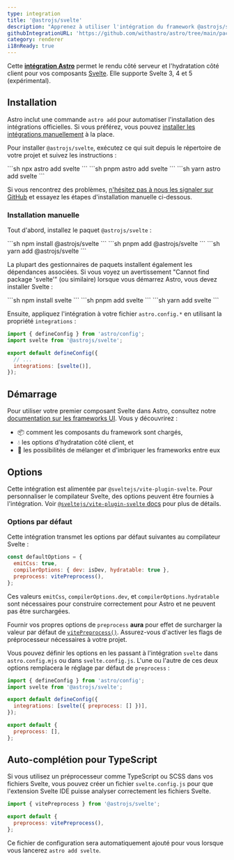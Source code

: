 ```yaml
---
type: integration
title: '@astrojs/svelte'
description: "Apprenez à utiliser l'intégration du framework @astrojs/svelte pour étendre la prise en charge des composants dans votre projet Astro."
githubIntegrationURL: 'https://github.com/withastro/astro/tree/main/packages/integrations/svelte/'
category: renderer
i18nReady: true
---
```


Cette **[intégration Astro][astro-integration]** permet le rendu côté serveur et l'hydratation côté client pour vos composants [Svelte](https://svelte.dev/). Elle supporte Svelte 3, 4 et 5 (expérimental).

## Installation

Astro inclut une commande `astro add` pour automatiser l'installation des intégrations officielles. Si vous préférez, vous pouvez [installer les intégrations manuellement](#installation-manuelle) à la place.

Pour installer `@astrojs/svelte`, exécutez ce qui suit depuis le répertoire de votre projet et suivez les instructions :

<PackageManagerTabs>
  <Fragment slot="npm">
    ```sh
    npx astro add svelte
    ```
  </Fragment>
  <Fragment slot="pnpm">
    ```sh
    pnpm astro add svelte
    ```
  </Fragment>
  <Fragment slot="yarn">
    ```sh
    yarn astro add svelte
    ```
  </Fragment>
</PackageManagerTabs>

Si vous rencontrez des problèmes, [n'hésitez pas à nous les signaler sur GitHub](https://github.com/withastro/astro/issues) et essayez les étapes d'installation manuelle ci-dessous.

### Installation manuelle

Tout d'abord, installez le paquet `@astrojs/svelte` :

<PackageManagerTabs>
  <Fragment slot="npm">
    ```sh
    npm install @astrojs/svelte
    ```
  </Fragment>
  <Fragment slot="pnpm">
    ```sh
    pnpm add @astrojs/svelte
    ```
  </Fragment>
  <Fragment slot="yarn">
    ```sh
    yarn add @astrojs/svelte
    ```
  </Fragment>
</PackageManagerTabs>

La plupart des gestionnaires de paquets installent également les dépendances associées. Si vous voyez un avertissement "Cannot find package 'svelte'" (ou similaire) lorsque vous démarrez Astro, vous devez installer Svelte :

<PackageManagerTabs>
  <Fragment slot="npm">
    ```sh
    npm install svelte
    ```
  </Fragment>
  <Fragment slot="pnpm">
    ```sh
    pnpm add svelte
    ```
  </Fragment>
  <Fragment slot="yarn">
    ```sh
    yarn add svelte
    ```
  </Fragment>
</PackageManagerTabs>

Ensuite, appliquez l'intégration à votre fichier `astro.config.*` en utilisant la propriété `integrations` :

```js title="astro.config.mjs" ins={2} ins="svelte()"
import { defineConfig } from 'astro/config';
import svelte from '@astrojs/svelte';

export default defineConfig({
  // ...
  integrations: [svelte()],
});
```

## Démarrage

Pour utiliser votre premier composant Svelte dans Astro, consultez notre [documentation sur les frameworks UI][astro-ui-frameworks]. Vous y découvrirez :

* 📦 comment les composants du framework sont chargés,
* 💧 les options d'hydratation côté client, et
* 🤝 les possibilités de mélanger et d'imbriquer les frameworks entre eux

## Options

Cette intégration est alimentée par `@sveltejs/vite-plugin-svelte`. Pour personnaliser le compilateur Svelte, des options peuvent être fournies à l'intégration. Voir [`@sveltejs/vite-plugin-svelte` docs](https://github.com/sveltejs/vite-plugin-svelte/blob/HEAD/docs/config.md) pour plus de détails.

### Options par défaut

Cette intégration transmet les options par défaut suivantes au compilateur Svelte :

```js
const defaultOptions = {
  emitCss: true,
  compilerOptions: { dev: isDev, hydratable: true },
  preprocess: vitePreprocess(),
};
```

Ces valeurs `emitCss`, `compilerOptions.dev`, et `compilerOptions.hydratable` sont nécessaires pour construire correctement pour Astro et ne peuvent pas être surchargées.

Fournir vos propres options de `preprocess` **aura** pour effet de surcharger la valeur par défaut de [`vitePreprocess()`](https://github.com/sveltejs/vite-plugin-svelte/blob/HEAD/docs/preprocess.md). Assurez-vous d'activer les flags de préprocesseur nécessaires à votre projet.

Vous pouvez définir les options en les passant à l'intégration `svelte` dans `astro.config.mjs` ou dans `svelte.config.js`. L'une ou l'autre de ces deux options remplacera le réglage par défaut de `preprocess` :

```js title="astro.config.mjs" "preprocess: []"
import { defineConfig } from 'astro/config';
import svelte from '@astrojs/svelte';

export default defineConfig({
  integrations: [svelte({ preprocess: [] })],
});
```

```js title="svelte.config.js"
export default {
  preprocess: [],
};
```

## Auto-complétion pour TypeScript

<Since v="2.0.0" pkg="@astrojs/svelte" />

Si vous utilisez un préprocesseur comme TypeScript ou SCSS dans vos fichiers Svelte, vous pouvez créer un fichier `svelte.config.js` pour que l'extension Svelte IDE puisse analyser correctement les fichiers Svelte.

```js title="svelte.config.js"
import { vitePreprocess } from '@astrojs/svelte';

export default {
  preprocess: vitePreprocess(),
};
```

Ce fichier de configuration sera automatiquement ajouté pour vous lorsque vous lancerez `astro add svelte`.

[astro-integration]: /fr/guides/integrations-guide/

[astro-ui-frameworks]: /fr/basics/framework-components/#utilisation-des-composants-de-framework
